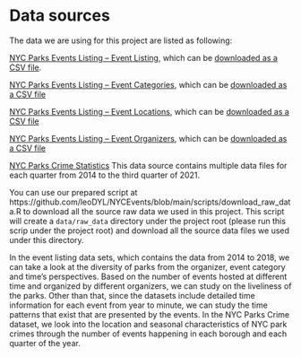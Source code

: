 # Data sources

The data we are using for this project are listed as following:

[NYC Parks Events Listing – Event Listing](https://data.cityofnewyork.us/City-Government/NYC-Parks-Events-Listing-Event-Listing/fudw-fgrp), which can be [downloaded as a CSV file](https://data.cityofnewyork.us/api/views/fudw-fgrp/rows.csv?accessType=DOWNLOAD).

[NYC Parks Events Listing – Event Categories](https://data.cityofnewyork.us/City-Government/NYC-Parks-Events-Listing-Event-Categories/xtsw-fqvh), which can be [downloaded as a CSV file](https://data.cityofnewyork.us/api/views/xtsw-fqvh/rows.csv?accessType=DOWNLOAD)

[NYC Parks Events Listing – Event Locations](https://data.cityofnewyork.us/City-Government/NYC-Parks-Events-Listing-Event-Locations/cpcm-i88g), which can be [downloaded as a CSV file](https://data.cityofnewyork.us/api/views/cpcm-i88g/rows.csv?accessType=DOWNLOAD)

[NYC Parks Events Listing – Event Organizers](https://data.cityofnewyork.us/City-Government/NYC-Parks-Events-Listing-Event-Organizers/jk6k-yab4), which can be [downloaded as a CSV file](https://data.cityofnewyork.us/api/views/jk6k-yab4/rows.csv?accessType=DOWNLOAD)

[NYC Parks Crime Statistics](https://www1.nyc.gov/site/nypd/stats/crime-statistics/park-crime-stats.page) This data source contains multiple data files for each quarter from 2014 to the third quarter of 2021.

You can use our prepared script at https://github.com/leoDYL/NYCEvents/blob/main/scripts/download_raw_data.R to download all the source raw data we used in this project. 
This script will create a `data/raw_data` directory under the project root (please run this scrip under the project root) and download all the source data files we used under this directory.

In the event listing data sets, which contains the data from 2014 to 2018, we can take a look at the diversity of parks from the organizer, event category and time's perspectives. Based on the number of events hosted at different time and organized by different organizers, we can study on the liveliness of the parks. Other than that, since the datasets include detailed time information for each event from year to minute, we can study the time patterns that exist that are presented by the events. In the NYC Parks Crime dataset, we look into the location and seasonal characteristics of NYC park crimes through the number of events happening in each borough and each quarter of the year. 